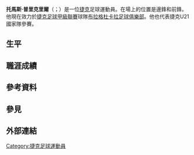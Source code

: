 {{blpunsourced|time=2015-06-04T23:06:30+00:00}}
{{expand|time=2015-06-04T23:06:30+00:00}}
'''托馬斯·普里克里爾'''（{{lang-cz|Tomáš Přikryl}}；{{bd|1992年|7月4日}}）是一位[[捷克|捷克]]足球運動員。在場上的位置是邊鋒和前鋒。他現在效力於[[捷克足球甲級聯賽|捷克足球甲級聯賽]]球隊[[布拉格杜卡拉足球俱樂部|布拉格杜卡拉足球俱樂部]]。他也代表捷克U21國家隊參賽。

== 生平 ==
{{empty section}}

== 職涯成績 ==
{{empty section}}

== 參考資料 ==
{{Reflist}}

== 參見 ==
{{Portal box|足球}}

== 外部連結 ==

{{DEFAULTSORT: Přikryl, Tomáš}}
[[Category:捷克足球運動員|Category:捷克足球運動員]]